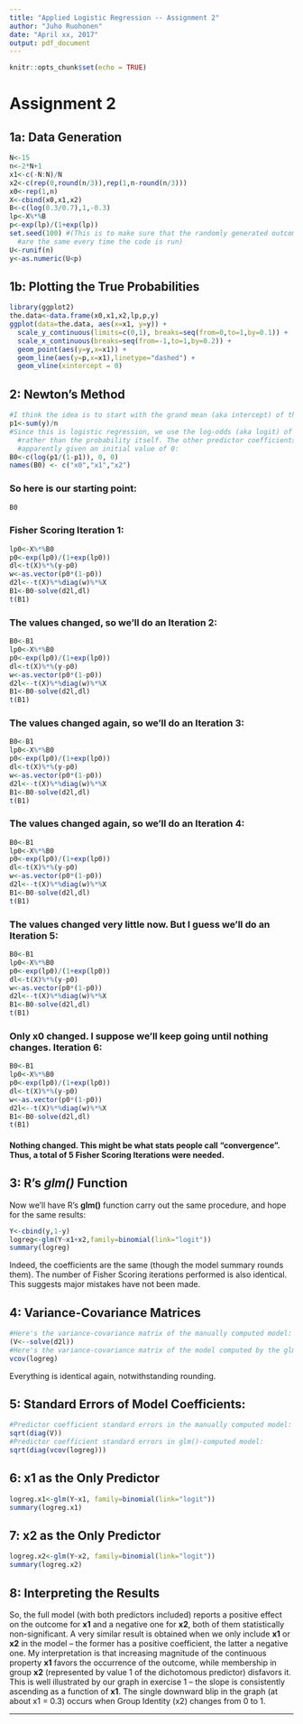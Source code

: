 ```yaml
---
title: "Applied Logistic Regression -- Assignment 2"
author: "Juho Ruohonen"
date: "April xx, 2017"
output: pdf_document
---
```


```r
knitr::opts_chunk$set(echo = TRUE)
```
# Assignment 2
## 1a: Data Generation
```r
N<-15
n<-2*N+1
x1<-c(-N:N)/N
x2<-c(rep(0,round(n/3)),rep(1,n-round(n/3)))
x0<-rep(1,n)
X<-cbind(x0,x1,x2)
B<-c(log(0.3/0.7),1,-0.3)
lp<-X%*%B
p<-exp(lp)/(1+exp(lp))
set.seed(100) #(This is to make sure that the randomly generated outcomes 
  #are the same every time the code is run)
U<-runif(n)
y<-as.numeric(U<p)
```  
## 1b: Plotting the True Probabilities
```r
library(ggplot2)
the.data<-data.frame(x0,x1,x2,lp,p,y)
ggplot(data=the.data, aes(x=x1, y=y)) +
  scale_y_continuous(limits=c(0,1), breaks=seq(from=0,to=1,by=0.1)) + 
  scale_x_continuous(breaks=seq(from=-1,to=1,by=0.2)) + 
  geom_point(aes(y=y,x=x1)) + 
  geom_line(aes(y=p,x=x1),linetype="dashed") +
  geom_vline(xintercept = 0)
```  

## 2: Newton's Method
```r
#I think the idea is to start with the grand mean (aka intercept) of the true probability:
p1<-sum(y)/n
#Since this is logistic regression, we use the log-odds (aka logit) of the probability
  #rather than the probability itself. The other predictor coefficients are
  #apparently given an initial value of 0:
B0<-c(log(p1/(1-p1)), 0, 0)
names(B0) <- c("x0","x1","x2")
```  
### So here is our starting point:
```r
B0
```  
### Fisher Scoring Iteration 1:
```r
lp0<-X%*%B0
p0<-exp(lp0)/(1+exp(lp0))
dl<-t(X)%*%(y-p0)
w<-as.vector(p0*(1-p0))
d2l<--t(X)%*%diag(w)%*%X
B1<-B0-solve(d2l,dl)
t(B1)
```  
### The values changed, so we'll do an Iteration 2:
```r
B0<-B1
lp0<-X%*%B0
p0<-exp(lp0)/(1+exp(lp0))
dl<-t(X)%*%(y-p0)
w<-as.vector(p0*(1-p0))
d2l<--t(X)%*%diag(w)%*%X
B1<-B0-solve(d2l,dl)
t(B1)
```  
### The values changed again, so we'll do an Iteration 3:
```r
B0<-B1
lp0<-X%*%B0
p0<-exp(lp0)/(1+exp(lp0))
dl<-t(X)%*%(y-p0)
w<-as.vector(p0*(1-p0))
d2l<--t(X)%*%diag(w)%*%X
B1<-B0-solve(d2l,dl)
t(B1)
```  
### The values changed again, so we'll do an Iteration 4:
```r
B0<-B1
lp0<-X%*%B0
p0<-exp(lp0)/(1+exp(lp0))
dl<-t(X)%*%(y-p0)
w<-as.vector(p0*(1-p0))
d2l<--t(X)%*%diag(w)%*%X
B1<-B0-solve(d2l,dl)
t(B1)
```  
### The values changed very little now. But I guess we'll do an Iteration 5:
```r
B0<-B1
lp0<-X%*%B0
p0<-exp(lp0)/(1+exp(lp0))
dl<-t(X)%*%(y-p0)
w<-as.vector(p0*(1-p0))
d2l<--t(X)%*%diag(w)%*%X
B1<-B0-solve(d2l,dl)
t(B1)
```  
### Only x0 changed. I suppose we'll keep going until nothing changes. Iteration 6:
```r
B0<-B1
lp0<-X%*%B0
p0<-exp(lp0)/(1+exp(lp0))
dl<-t(X)%*%(y-p0)
w<-as.vector(p0*(1-p0))
d2l<--t(X)%*%diag(w)%*%X
B1<-B0-solve(d2l,dl)
t(B1)
```
#### Nothing changed. This might be what stats people call "convergence". Thus, a total of 5 Fisher Scoring Iterations were needed.
  
## 3: R's _glm()_ Function
Now we'll have R's __glm()__ function carry out the same procedure, and hope for the same results:
```r
Y<-cbind(y,1-y)
logreg<-glm(Y~x1+x2,family=binomial(link="logit"))
summary(logreg)
```  
Indeed, the coefficients are the same (though the model summary rounds them). The number of Fisher Scoring iterations performed is also identical. This suggests major mistakes have not been made.  

## 4: Variance-Covariance Matrices
```r
#Here's the variance-covariance matrix of the manually computed model:
(V<--solve(d2l))
#Here's the variance-covariance matrix of the model computed by the glm() function:
vcov(logreg)
```
Everything is identical again, notwithstanding rounding.  

## 5: Standard Errors of Model Coefficients:
```r
#Predictor coefficient standard errors in the manually computed model:
sqrt(diag(V))
#Predictor coefficient standard errors in glm()-computed model:
sqrt(diag(vcov(logreg)))
```
## 6: x1 as the Only Predictor
```r
logreg.x1<-glm(Y~x1, family=binomial(link="logit"))
summary(logreg.x1)
```  
## 7: x2 as the Only Predictor
```r
logreg.x2<-glm(Y~x2, family=binomial(link="logit"))
summary(logreg.x2)
```  
## 8: Interpreting the Results
So, the full model (with both predictors included) reports a positive effect on the outcome for __x1__ and a negative one for __x2__, both of them statistically non-significant. A very similar result is obtained when we only include __x1__ or __x2__ in the model -- the former has a positive coefficient, the latter a negative one. My interpretation is that increasing magnitude of the continuous property __x1__ favors the occurrence of the outcome, while membership in group __x2__ (represented by value 1 of the dichotomous predictor) disfavors it. This is well illustrated by our graph in exercise 1 -- the slope is consistently ascending as a function of __x1__. The single downward blip in the graph (at about x1 = 0.3) occurs when Group Identity (x2) changes from 0 to 1.

***
